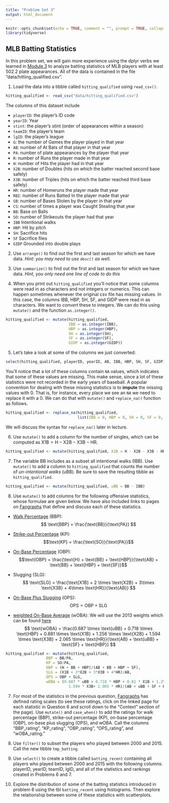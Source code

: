 ```yaml
---
title: "Problem Set 3"
output: html_document
---
```


```r
knitr::opts_chunk$set(echo = TRUE, comment = "", prompt = TRUE, collapse = TRUE, tidy=TRUE)
library(tidyverse)
```

## MLB Batting Statistics

In this problem set, we will gain more experience using the dplyr verbs we learned in [Module 3](module3.htlm) to analyze batting statistics of MLB players with at least 502.2 plate appearances.
All of the data is contained in the file "data/hitting_qualified.csv". 

1. Load the data into a tibble called `hitting_qualified` using `read_csv()`.
```r
hitting_qualified <- read_csv("data/hitting_qualified.csv")
```

The columns of this dataset include

* `playerID`: the player's ID code
* `yearID`: Year
* `stint`: the player's stint (order of appearances within a season)
* `teamID`: the player's team
* `lgID`: the player's league
* `G`: the number of Games the player played in that year
* `AB`: number of At Bats of that player in that year
* `PA`: number of plate appearances by the player that year
* `R`: number of Runs the player made in that year
* `H`: number of Hits the player had in that year
* `X2B`: number of Doubles (hits on which the batter reached second base safely)
* `X3B`: number of Triples (hits on which the batter reached third base safely)
* `HR`: number of Homeruns the player made that year
* `RBI`: number of Runs Batted In the player made that year
* `SB`: number of Bases Stolen by the player in that year
* `CS`: number of times a player was Caught Stealing that year
* `BB`: Base on Balls
* `SO`: number of Strikeouts the player had that year
* `IBB` Intentional walks
* `HBP`: Hit by pitch
* `SH`: Sacrifice hits
* `SF` Sacrifice flies
* `GIDP` Grounded into double plays


2. Use `arrange()` to find out the first and last season for which we have data. *Hint: you may need to use `desc()` as well.*

3. Use `summarize()` to find out the first and last season for which we have data. *Hint, you only need one line of code to do this*

4. When you print out `hitting_qualified` you'll notice that some columns were read in as characters and not integers or numerics. This can happen sometimes whenever the original csv file has missing values. In this case, the columns IBB, HBP, SH, SF, and GIDP were read in as characters. We want to *convert* these to integers. We can do this using `mutate()` and the function `as.integer()`.

```r
hitting_qualified <- mutate(hitting_qualified,
                            IBB = as.integer(IBB),
                            HBP = as.integer(HBP),
                            SH = as.integer(SH),
                            SF = as.integer(SF),
                            GIDP = as.integer(GIDP))
```

5. Let's take a look at some of the columns we just converted:
```r
select(hitting_qualified, playerID, yearID, AB, IBB, HBP, SH, SF, GIDP)
```
You'll notice that a lot of these columns contain `NA` values, which indicates that some of these values are missing. This make sense, since a lot of these statistics were not recorded in the early years of baseball. A popular convention for dealing with these missing statistics is to **impute** the missing values with 0. That is, for instance, every place we see an `NA` we need to replace it with a 0. We can do that with `mutate()` and `replace_na()` function as follows.
```r
hitting_qualified <- replace_na(hitting_qualified, 
                                list(IBB = 0, HBP = 0, SH = 0, SF = 0, GIDP = 0))
```
We will discuss the syntax for `replace_na()` later in lecture.

6. Use `mutate()` to add a column for the number of singles, which can be computed as $\text{X1B} = \text{H} - \text{X2B} - \text{X3B} - \text{HR}$.

```r
hitting_qualified <- mutate(hitting_qualified, X1B = H - X2B - X3B - HR)
```

7. The variable BB includes as a subset all intentional walks (IBB). Use `mutate()` to add a column to `hitting_qualified` that counts the number of *un-intentional walks* (uBB). Be sure to save the resulting tibble as `hitting_qualified`.
```r
hitting_qualified <- mutate(hitting_qualified, uBB = BB - IBB)
```

8. Use `mutate()` to add columns for the following offensive statistics, whose formulae are given below. We have also included links to pages on [Fangraphs](htpps://www.fangraphs.com) that define and discuss each of these statistics.

* [Walk Percentage](https://www.fangraphs.com/library/offense/rate-stats/) (BBP):
$$
\text{BBP} = \frac{\text{BB}}{\text{PA}}
$$
* [Strike-out Percentage](https://www.fangraphs.com/library/offense/rate-stats/) (KP): 
$$\text{KP} = \frac{\text{SO}}{\text{PA}}$$

* [On-Base Percentage](https://www.fangraphs.com/library/offense/obp/) (OBP): 
$$\text{OBP} = \frac{\text{H} + \text{BB} + \text{HBP}}{\text{AB} + \text{BB} + \text{HBP} + \text{SF}}$$
* Slugging (SLG): 
$$
\text{SLG} = \frac{\text{X1B} + 2 \times \text{X2B} + 3\times \text{X3B} + 4\times \text{HR}}{\text{AB}}
$$

* [On-Base Plus Slugging](https://www.fangraphs.com/library/offense/ops/) (OPS): 
$$\text{OPS} = \text{OBP} + \text{SLG}$$
* [weighted On-Base Average](https://www.fangraphs.com/library/offense/woba/) (wOBA): We will use the 2013 weights which can be found [here](https://www.fangraphs.com/guts.aspx?type=cn)
$$
\text{wOBA} = \frac{0.687 \times \text{uBB} + 0.718 \times \text{HBP} + 0.881 \times \text{X1B} + 1.256 \times \text{X2B} + 1.594 \times \text{X3B} + 2.065 \times \text{HR}}{\text{AB} + \text{uBB} + \text{SF} + \text{HBP}}
$$
```r
hitting_qualified <- mutate(hitting_qualified,
                  BBP = BB/PA,
                  KP = SO/PA,
                  OBP = (H + BB + HBP)/(AB + BB + HBP + SF),
                  SLG = (X1B + 2*X2B + 3*X3B + 4*HR)/AB,
                  OPS = OBP + SLG,
                  wOBA = (0.687 * uBB + 0.718 * HBP + 0.81 * X1B + 1.256 * X2B + 
                            1.594 * X3B+ 2.065 * HR)/(AB + uBB + SF + HBP))
```

7. For most of the statistics in the previous question, [Fangraphs](htpps://www.fangraphs.com) has defined rating scales (to see these ratings, click on the linked page for each statistic in Question 6 and scroll down to the "Context" section of the page). Use `mutate()` and `case_when()` to add the ratings for walk percentage (BBP), strike-out percentage (KP), on-base percentage (OBP), on-base plus slugging (OPS), and wOBA. Call the columns "BBP_rating", "KP_rating", "OBP_rating", "OPS_rating", and "wOBA_rating." 

8. Use `filter()` to subset the players who played between 2000 and 2015. Call the new tibble `tmp_batting`.

9. Use `select()` to create a tibble called `batting_recent` containing all players who played between 2000 and 2015 with the following columns: playerID, yearID, teamID, lgID, and all of the statistics and rankings created in Problems 6 and 7. 

10. Explore the distribution of some of the batting statistics introduced in problem 6 using the tbl `batting_recent` using histograms. Then explore the relationship between some of these statistics with scatterplots. 

<!--
Need another example of reading in data, and mutating, filtering, and arranging
-->
